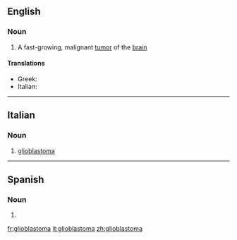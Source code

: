 ==English==

===Noun===
{{wikipedia}}
{{en-noun|s|glioblastomata}}

# A fast-growing, malignant [[tumor]] of the [[brain]]

====Translations====
{{trans-top|fast-growing tumor of the brain}}
* Greek: {{t+|el|γλοιοβλάστωμα|n|sc=Grek}}
* Italian: {{t+|it|glioblastoma|m}}
{{trans-mid}}
{{trans-bottom}}

----

==Italian==

===Noun===
{{wikipedia|lang=it}}
{{it-noun|m}}

# {{context|oncology|lang=it}} [[#English|glioblastoma]]

----

==Spanish==

===Noun===
{{es-noun|m}}

# {{l|en|glioblastoma}}

[[fr:glioblastoma]]
[[it:glioblastoma]]
[[zh:glioblastoma]]